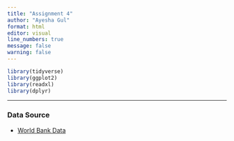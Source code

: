 ```yaml
---
title: "Assignment 4"
author: "Ayesha Gul"
format: html
editor: visual
line_numbers: true
message: false 
warning: false
---
```


```r
library(tidyverse)
library(ggplot2)
library(readxl)
library(dplyr)

```

------------------------------------------------------------------------

### Data Source

-   [World Bank Data](https://data.worldbank.org/country/pakistan)




